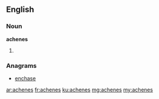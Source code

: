 ==English==

===Noun===
'''achenes'''
# {{plural of|achene}}

===Anagrams===
* [[enchase#English|enchase]]

[[ar:achenes]]
[[fr:achenes]]
[[ku:achenes]]
[[mg:achenes]]
[[my:achenes]]
